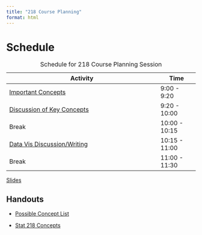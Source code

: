 ```yaml
---
title: "218 Course Planning"
format: html
---
```


# Schedule

| Activity                                                  | Time          |
|-----------------------------------------------------------|---------------|
| [Important Concepts](#important-concepts)                 | 9:00 - 9:20   |
| [Discussion of Key Concepts](#discussion-of-key-concepts) | 9:20 - 10:00  |
| Break                                                     | 10:00 - 10:15 |
| [Data Vis Discussion/Writing](#datavis)                   | 10:15 - 11:00 |
| Break                                                     | 11:00 - 11:30 |

: Schedule for 218 Course Planning Session

[Slides](02-course-planning-slides.qmd)

## Handouts

- [Possible Concept List](files/List of Concepts.pdf)

- [Stat 218 Concepts](files/Important Concepts.pdf)
